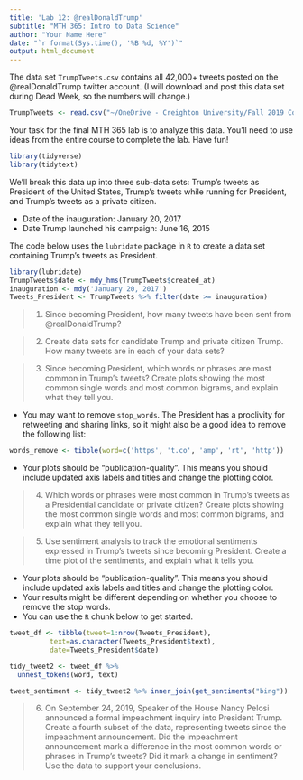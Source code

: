 ```yaml
---
title: 'Lab 12: @realDonaldTrump'
subtitle: "MTH 365: Intro to Data Science"
author: "Your Name Here"
date: "`r format(Sys.time(), '%B %d, %Y')`"
output: html_document
---
```


The data set `TrumpTweets.csv` contains all 42,000+ tweets posted on the @realDonaldTrump twitter account. (I will download and post this data set during Dead Week, so the numbers will change.)

```r
TrumpTweets <- read.csv("~/OneDrive - Creighton University/Fall 2019 Courses/MTH 365 - Intro to Data Science/Labs/TrumpTweets.csv", quote="")
```

Your task for the final MTH 365 lab is to analyze this data. You'll need to use ideas from the entire course to complete the lab. Have fun!

```r
library(tidyverse)
library(tidytext)
```

We'll break this data up into three sub-data sets: Trump's tweets as President of the United States, Trump's tweets while running for President, and Trump's tweets as a private citizen.

- Date of the inauguration: January 20, 2017
- Date Trump launched his campaign: June 16, 2015

The code below uses the `lubridate` package in `R` to create a data set containing Trump's tweets as President.

```r
library(lubridate)
TrumpTweets$date <- mdy_hms(TrumpTweets$created_at)
inauguration <- mdy('January 20, 2017')
Tweets_President <- TrumpTweets %>% filter(date >= inauguration)
```

> 1. Since becoming President, how many tweets have been sent from @realDonaldTrump?

> 2. Create data sets for candidate Trump and private citizen Trump. How many tweets are in each of your data sets?

> 3. Since becoming President, which words or phrases are most common in Trump's tweets? Create plots showing the most common single words and most common bigrams, and explain what they tell you.

- You may want to remove `stop_words`. The President has a proclivity for retweeting and sharing links, so it might also be a good idea to remove the following list:

```r
words_remove <- tibble(word=c('https', 't.co', 'amp', 'rt', 'http'))
```

- Your plots should be "publication-quality". This means you should include updated axis labels and titles and change the plotting color.

> 4. Which words or phrases were most common in Trump's tweets as a Presidential candidate or private citizen? Create plots showing the most common single words and most common bigrams, and explain what they tell you.

> 5. Use sentiment analysis to track the emotional sentiments expressed in Trump's tweets since becoming President. Create a time plot of the sentiments, and explain what it tells you.

- Your plots should be "publication-quality". This means you should include updated axis labels and titles and change the plotting color.
- Your results might be different depending on whether you choose to remove the stop words.
- You can use the `R` chunk below to get started.

```r
tweet_df <- tibble(tweet=1:nrow(Tweets_President),
          text=as.character(Tweets_President$text),
          date=Tweets_President$date)

tidy_tweet2 <- tweet_df %>% 
  unnest_tokens(word, text)

tweet_sentiment <- tidy_tweet2 %>% inner_join(get_sentiments("bing"))
```

> 6. On September 24, 2019, Speaker of the House Nancy Pelosi announced a formal impeachment inquiry into President Trump. Create a fourth subset of the data, representing tweets since the impeachment announcement. Did the impeachment announcement mark a difference in the most common words or phrases in Trump's tweets? Did it mark a change in sentiment? Use the data to support your conclusions.